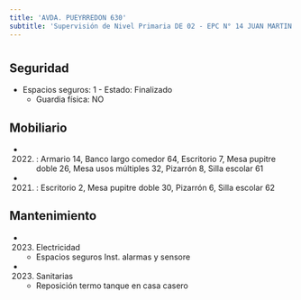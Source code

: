 ```yaml
---
title: 'AVDA. PUEYRREDON 630'
subtitle: 'Supervisión de Nivel Primaria DE 02 - EPC N° 14 JUAN MARTIN DE PUEYRREDON - EPA N° 14 JUAN MARTIN DE PUEYRREDON'
---
```


#


## Seguridad

*  Espacios seguros: 1 - Estado: Finalizado 
    + Guardia física: NO





## Mobiliario

*  (2022) : Armario 14, Banco largo comedor 64, Escritorio 7, Mesa pupitre doble 26, Mesa usos múltiples 32, Pizarrón 8, Silla escolar 61 

*  (2021) : Escritorio 2, Mesa pupitre doble 30, Pizarrón 6, Silla escolar 62 





## Mantenimiento

*  (2023) Electricidad 
    + Espacios seguros Inst. alarmas y sensore

*  (2023) Sanitarias 
    + Reposición termo tanque en casa casero



